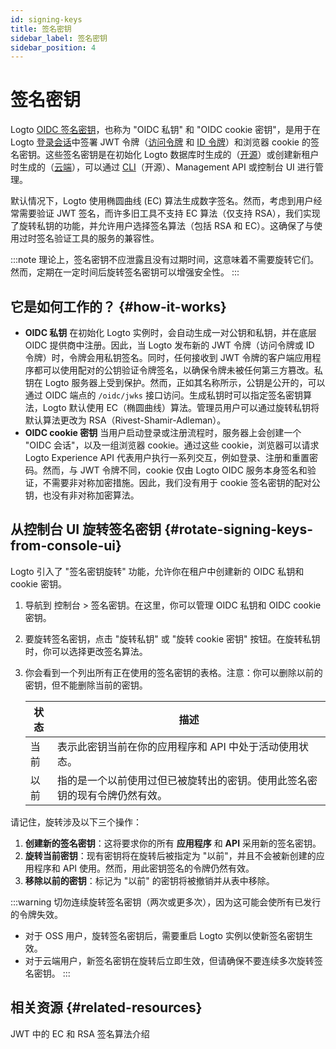 ```yaml
---
id: signing-keys
title: 签名密钥
sidebar_label: 签名密钥
sidebar_position: 4
---
```


# 签名密钥

Logto [OIDC 签名密钥](https://auth.wiki/signing-key)，也称为 "OIDC 私钥" 和 "OIDC cookie 密钥"，是用于在 Logto [登录会话](/end-user-flows/sign-out#sign-in-session)中签署 JWT 令牌（[访问令牌](https://auth.wiki/access-token) 和 [ID 令牌](https://auth.wiki/id-token)）和浏览器 cookie 的签名密钥。这些签名密钥是在初始化 Logto 数据库时生成的（[开源](/logto-oss)）或创建新租户时生成的（[云端](/logto-cloud)），可以通过 [CLI](/logto-oss/using-cli)（开源）、Management API 或控制台 UI 进行管理。

默认情况下，Logto 使用椭圆曲线 (EC) 算法生成数字签名。然而，考虑到用户经常需要验证 JWT 签名，而许多旧工具不支持 EC 算法（仅支持 RSA），我们实现了旋转私钥的功能，并允许用户选择签名算法（包括 RSA 和 EC）。这确保了与使用过时签名验证工具的服务的兼容性。

:::note
理论上，签名密钥不应泄露且没有过期时间，这意味着不需要旋转它们。然而，定期在一定时间后旋转签名密钥可以增强安全性。
:::

## 它是如何工作的？ \{#how-it-works}

- **OIDC 私钥**
  在初始化 Logto 实例时，会自动生成一对公钥和私钥，并在底层 OIDC 提供商中注册。因此，当 Logto 发布新的 JWT 令牌（访问令牌或 ID 令牌）时，令牌会用私钥签名。同时，任何接收到 JWT 令牌的客户端应用程序都可以使用配对的公钥验证令牌签名，以确保令牌未被任何第三方篡改。私钥在 Logto 服务器上受到保护。然而，正如其名称所示，公钥是公开的，可以通过 OIDC 端点的 `/oidc/jwks` 接口访问。生成私钥时可以指定签名密钥算法，Logto 默认使用 EC（椭圆曲线）算法。管理员用户可以通过旋转私钥将默认算法更改为 RSA（Rivest-Shamir-Adleman）。
- **OIDC cookie 密钥**
  当用户启动登录或注册流程时，服务器上会创建一个 "OIDC 会话"，以及一组浏览器 cookie。通过这些 cookie，浏览器可以请求 Logto Experience API 代表用户执行一系列交互，例如登录、注册和重置密码。然而，与 JWT 令牌不同，cookie 仅由 Logto OIDC 服务本身签名和验证，不需要非对称加密措施。因此，我们没有用于 cookie 签名密钥的配对公钥，也没有非对称加密算法。

## 从控制台 UI 旋转签名密钥 \{#rotate-signing-keys-from-console-ui}

Logto 引入了 "签名密钥旋转" 功能，允许你在租户中创建新的 OIDC 私钥和 cookie 密钥。

1. 导航到 <CloudLink to="/signing-keys">控制台 > 签名密钥</CloudLink>。在这里，你可以管理 OIDC 私钥和 OIDC cookie 密钥。
2. 要旋转签名密钥，点击 "旋转私钥" 或 "旋转 cookie 密钥" 按钮。在旋转私钥时，你可以选择更改签名算法。
3. 你会看到一个列出所有正在使用的签名密钥的表格。注意：你可以删除以前的密钥，但不能删除当前的密钥。

   | 状态 | 描述                                                                       |
   | ---- | -------------------------------------------------------------------------- |
   | 当前 | 表示此密钥当前在你的应用程序和 API 中处于活动使用状态。                    |
   | 以前 | 指的是一个以前使用过但已被旋转出的密钥。使用此签名密钥的现有令牌仍然有效。 |

请记住，旋转涉及以下三个操作：

1. **创建新的签名密钥**：这将要求你的所有 **应用程序** 和 **API** 采用新的签名密钥。
2. **旋转当前密钥**：现有密钥将在旋转后被指定为 "以前"，并且不会被新创建的应用程序和 API 使用。然而，用此密钥签名的令牌仍然有效。
3. **移除以前的密钥**：标记为 "以前" 的密钥将被撤销并从表中移除。

:::warning
切勿连续旋转签名密钥（两次或更多次），因为这可能会使所有已发行的令牌失效。

- 对于 OSS 用户，旋转签名密钥后，需要重启 Logto 实例以使新签名密钥生效。
- 对于云端用户，新签名密钥在旋转后立即生效，但请确保不要连续多次旋转签名密钥。
  :::

## 相关资源 \{#related-resources}

<Url href="https://blog.logto.io/introduction-to-ec-and-rsa-signing-algorithms-in-jwt">
  JWT 中的 EC 和 RSA 签名算法介绍
</Url>
